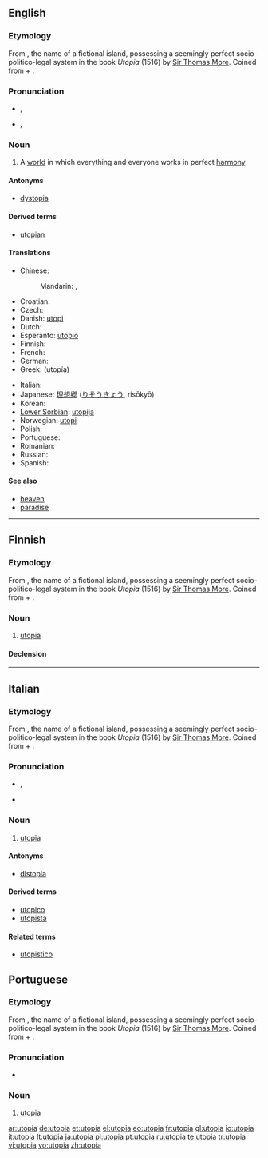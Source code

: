 {{also|Utopia}}
==English==
{{wikipedia|lang=en}}

===Etymology===
From {{etyl|NL.|en}} {{term|Utopia}}, the name of a fictional island, possessing a seemingly perfect socio-politico-legal system in the book ''Utopia'' (1516) by [[w:Thomas More|Sir Thomas More]]. Coined from {{etyl|grc|en}} {{term|οὐ|tr=ou||not, no|lang=grc}} + {{term|τόπος|tr=topos||place, region|lang=grc}}.

===Pronunciation===
* {{a|UK}} {{IPA|/juˈtəʊpɪə/|lang=en}}, {{X-SAMPA|/ju't@UpI@/|lang=en}}
* {{a|US}} {{IPA|/juˈtoʊpiə/|lang=en}}, {{X-SAMPA|/ju'toUpi@/|lang=en}}

===Noun===
{{en-noun}}

# A [[world]] in which everything and everyone works in perfect [[harmony]].

====Antonyms====
* [[dystopia]]

====Derived terms====
* [[utopian]]

====Translations====
{{trans-top|world in perfect harmony}}
* Chinese:
*: Mandarin: {{t-|cmn|烏托邦|sc=Hani}}, {{t-|cmn|乌托邦|tr=wūtuōbāng|sc=Hani}}
* Croatian: {{t-|hr|utopija|f}}
* Czech: {{t-|cs|utopie|f}}
* Danish: [[utopi]]
* Dutch: {{t+|nl|utopie}}
* Esperanto: [[utopio]]
* Finnish: {{t-|fi|utopia}}
* French: {{t+|fr|utopie|f}}
* German: {{t+|de|Utopie|f}}
* Greek: {{t+|el|ουτοπία|f}} (utopía)
{{trans-mid}}
* Italian: {{t+|it|utopia|f}}
* Japanese: [[理想郷]] ([[りそうきょう]], risōkyō)
* Korean: {{t-|ko|이상향|sc=Hang}}
* [[Lower Sorbian]]: [[utopija]] {{f}}
* Norwegian: [[utopi]] {{m}}
* Polish: {{t+|pl|utopia|f}}
* Portuguese: {{t+|pt|utopia}}
* Romanian: {{t-|ro|utopie|f}}
* Russian: {{t+|ru|утопия|f|tr=utópija}}
* Spanish: {{t+|es|utopía|f}}
{{trans-bottom}}

====See also====
* [[heaven]]
* [[paradise]]

----

==Finnish==
{{wikipedia|lang=fi}}
{{Finnish index|u}}

===Etymology===
From {{etyl|NL.|fi}} {{term|Utopia}}, the name of a fictional island, possessing a seemingly perfect socio-politico-legal system in the book ''Utopia'' (1516) by [[w:Thomas More|Sir Thomas More]]. Coined from {{etyl|grc|fi}} {{term|οὐ|tr=ou||not, no|lang=grc}} + {{term|τόπος|tr=topos||place, region|lang=grc}}.

===Noun===
{{fi-noun|utopi|type=kulkija}}

# [[#English|utopia]]

====Declension====
{{fi-decl-kulkija|utopi}}

----

==Italian==
{{wikipedia|lang=it}}

===Etymology===
From {{etyl|NL.|it}} {{term|Utopia}}, the name of a fictional island, possessing a seemingly perfect socio-politico-legal system in the book ''Utopia'' (1516) by [[w:Thomas More|Sir Thomas More]]. Coined from {{etyl|grc|it}} {{term|οὐ|tr=ou||not, no|lang=grc}} + {{term|τόπος|tr=topos||place, region|lang=grc}}.

===Pronunciation===
* {{IPA|/utoːpja/|lang=it}}, {{X-SAMPA|/uto:pja/|lang=it}}
* {{hyphenation|u|to|pì|a|lang=it}}

===Noun===
{{it-noun|utopi|f|a|e}}

# [[#English|utopia]]

====Antonyms====
* [[distopia]]

====Derived terms====
* [[utopico]]
* [[utopista]]

====Related terms====
* [[utopistico]]

==Portuguese==
{{wikipedia|lang=pt}}

===Etymology===
From {{etyl|NL.|pt}} {{term|Utopia}}, the name of a fictional island, possessing a seemingly perfect socio-politico-legal system in the book ''Utopia'' (1516) by [[w:Thomas More|Sir Thomas More]]. Coined from {{etyl|grc|pt}} {{term|οὐ|tr=ou||not, no|lang=grc}} + {{term|τόπος|tr=topos||place, region|lang=grc}}.

===Pronunciation===
* {{hyphenation|u|to|pi|a|lang=pt}}

===Noun===
{{pt-noun|f|utopias}}

# [[#English|utopia]]

[[ar:utopia]]
[[de:utopia]]
[[et:utopia]]
[[el:utopia]]
[[eo:utopia]]
[[fr:utopia]]
[[gl:utopia]]
[[io:utopia]]
[[it:utopia]]
[[lt:utopia]]
[[ja:utopia]]
[[pl:utopia]]
[[pt:utopia]]
[[ru:utopia]]
[[te:utopia]]
[[tr:utopia]]
[[vi:utopia]]
[[vo:utopia]]
[[zh:utopia]]